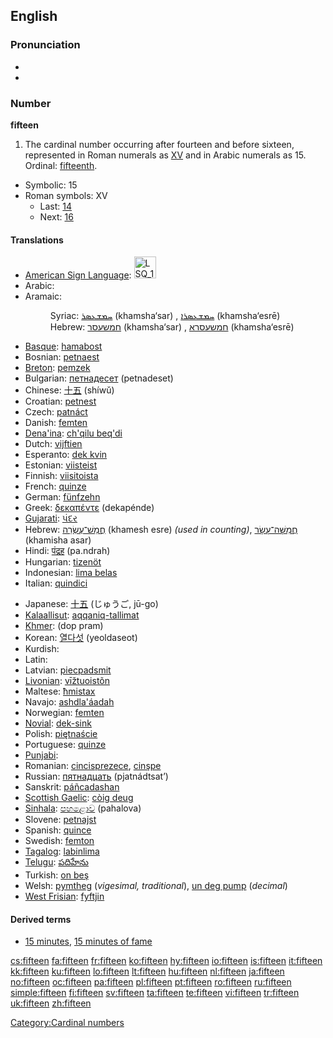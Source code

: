 ==English==

===Pronunciation===
* {{audio|en-us-fifteen.ogg|Audio (US)}}
* {{rhymes|iːn}}

===Number===
'''fifteen'''

# The cardinal number occurring after fourteen and before sixteen, represented in Roman numerals as [[XV]] and in Arabic numerals as 15. Ordinal: [[fifteenth]].
* Symbolic: 15
* Roman symbols: XV
** Last: [[fourteen|14]]
** Next: [[sixteen|16]]

====Translations====
{{trans-top|cardinal number}}
* [[American Sign Language]]: [[Image:LSQ 15.jpg|35px]]
* Arabic: {{Arab|[[خمسة عشر]]}} {{IPAchar|(xámsaʈ ʕášar)}}
* Aramaic:
*: Syriac: [[ܚܡܫܥܣܪ]] (khamsha‘sar) {{m}}, [[ܚܡܫܥܣܪܐ]] (khamsha‘esrē) {{f}}
*: Hebrew: [[חמשעסר]] (khamsha‘sar) {{m}}, [[חמשעסרא]] (khamsha‘esrē) {{f}}
* [[Basque]]: [[hamabost]]
* Bosnian: [[petnaest]]
* [[Breton]]: [[pemzek]]
* Bulgarian: [[петнадесет]] (petnadeset)
* Chinese: [[十五]] (shíwǔ)
* Croatian: [[petnest]]
* Czech: [[patnáct]]
* Danish: [[femten]]
* [[Dena'ina]]: [[ch'qilu beq'di]]
* Dutch: [[vijftien]] {{f}}
* Esperanto: [[dek kvin]]
* Estonian: [[viisteist]]
* Finnish: [[viisitoista]]
* French: [[quinze]] {{m}}
* German: [[fünfzehn]] {{f}}
* Greek: [[δεκαπέντε]] (dekapénde)
* [[Gujarati]]: [[પંદર]]
* Hebrew: [[חמש עשרה|חֲמֵשׁ־עֶשְׂרֵה]] (khamesh esre) {{f}} ''(used in counting)'', [[חמישה עשר|חֲמִשָּׁה־עָשָׂר]] (khamisha asar) {{m}}
* Hindi: [[पंद्रह]] (pa.ndrah) {{m}}
* Hungarian: [[tizenöt]]
* Indonesian: [[lima belas]]
* Italian: [[quindici]] {{m}}
{{trans-mid}}
* Japanese: [[十五]] (じゅうご, jū-go)
* [[Kalaallisut]]: [[aqqaniq-tallimat]]
* [[Khmer]]: {{Khmr|[[ដប់ប្រាំ]]}} (dop pram)
* Korean: [[열다섯]] (yeoldaseot)
* Kurdish: {{KUchar|[[پانزه‌]]}}
* Latin: {{t-|la|quindecim|alt=quīndecim}}
* Latvian: [[piecpadsmit]]
* [[Livonian]]: [[vīžtuoistõn]]
* Maltese: [[ħmistax]]
* Navajo: [[ashdla'áadah]]
* Norwegian: [[femten]]
* [[Novial]]: [[dek-sink]]
* Polish: [[piętnaście]]
* Portuguese: [[quinze]]
* [[Punjabi]]: {{t+|pa|ਪੰਦਰਾਂ}}
* Romanian: [[cincisprezece]], [[cinşpe]] {{italbrac|informal}}
* Russian: [[пятнадцать]] (pjatnádtsat’)
* Sanskrit: [[páñcadashan]]
* [[Scottish Gaelic]]: [[còig deug]]
* [[Sinhala]]: [[පහළොව]] (pahalova)
* Slovene: [[petnajst]]
* Spanish: [[quince]] {{m}}
* Swedish: [[femton]]
* [[Tagalog]]: [[labinlima]]
* [[Telugu]]: [[పదిహేను]]
* Turkish: [[on beş]]
* Welsh: [[pymtheg]] (''vigesimal, traditional''), [[un deg pump]] (''decimal'')
* [[West Frisian]]: [[fyftjin]]
{{trans-bottom}}

====Derived terms====
* [[15 minutes]], [[15 minutes of fame]]

[[Category:Cardinal numbers]]

[[cs:fifteen]]
[[fa:fifteen]]
[[fr:fifteen]]
[[ko:fifteen]]
[[hy:fifteen]]
[[io:fifteen]]
[[is:fifteen]]
[[it:fifteen]]
[[kk:fifteen]]
[[ku:fifteen]]
[[lo:fifteen]]
[[lt:fifteen]]
[[hu:fifteen]]
[[nl:fifteen]]
[[ja:fifteen]]
[[no:fifteen]]
[[oc:fifteen]]
[[pa:fifteen]]
[[pl:fifteen]]
[[pt:fifteen]]
[[ro:fifteen]]
[[ru:fifteen]]
[[simple:fifteen]]
[[fi:fifteen]]
[[sv:fifteen]]
[[ta:fifteen]]
[[te:fifteen]]
[[vi:fifteen]]
[[tr:fifteen]]
[[uk:fifteen]]
[[zh:fifteen]]